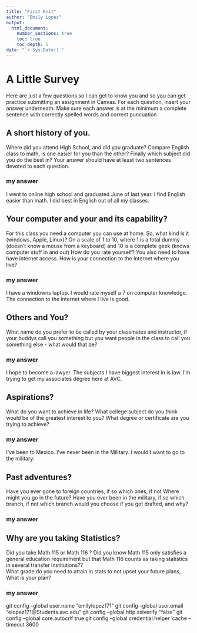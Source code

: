```yaml
---
title: "First Knit"
author: "Emily Lopez"
output: 
  html_document:
    number_sections: true
    toc: true
    toc_depth: 5
date: "`r Sys.Date()`"   
---
```


# A Little Survey

Here are just a few questions so I can get to know you and so you can get practice submitting an assignment in Canvas.  For each question, insert your answer underneath. Make sure each answer is at the minimum a complete sentence with correctly spelled words and correct puncuation. 

## A short history of you.  
Where did you attend High School, and did you graduate? Compare English class to math, is one easier for you than the other? Finally which subject did you do the best in? Your answer should have at least two sentences devoted to each question.  
  
### my answer     
I went to online high school and graduated June of last year. I find English easier than math. I did best in English out of all my classes. 

     


## Your computer and your and its capability?  
 For this class  you need a computer you can use at home.  So, what kind is it (windows, Apple, Linux)?  On a scale of 1 to 10, where 1 is a total dummy (doesn't know a mouse from a keyboard) and 10 is a complete geek (knows computer stuff in and out) How do you rate yourself?  You also need to have have internet access. How is your connection to the internet where you live?

### my answer   
I have a windowns laptop. I would rate myself a 7 on computer knowledge. The connection to the internet where I live is good.

   

## Others and You?   
What name do you prefer to be called by your classmates and instructor, if your buddys call you something but you want people in the class to call you something else - what would that be? 

### my answer     
  I hope to become a lawyer. The subjects I have biggest interest in is law.
   I'm trying to get my associates degree here at AVC.
   
 




## Aspirations?   
What do you want to achieve in life?  What college subject do you think would be of the greatest interest to you? What degree or certificate are you trying to achieve?

### my answer     
  I've been to Mexico. I've never been in the Military. I would't want to go to the military.
 




## Past adventures?  
Have you ever gone to foreign countries, if so which ones, if not Where might you go in the future?  Have you ever been in the military, if so which branch, if not which branch would you choose if you got drafted, and why?

### my answer     
  
   
  




## Why are you taking Statistics?  
Did you take Math 115 or Math 116 ?  Did you know Math 115 only satisfies a general education requirement but that Math 116 counts as taking statistics in several transfer institutions??  
What grade do you need to attain in stats to not upset your future plans, What is your plan?  
 

### my answer     
 
   
 
git config --global user.name "emilylopez171"
git config --global user.email "elopez171@Students.avc.edu"
git config --global http.sslverify "false"
git config --global core.autocrlf true
git config --global credential.helper 'cache --timeout 3600





  




